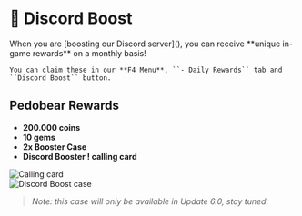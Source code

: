 
# 💎 Discord Boost

<Callout type="info" emoji="ℹ️">
    When you are [boosting our Discord server](<https://discord.gg/holtyx>), you can receive **unique in-game rewards** on a monthly basis!  

    You can claim these in our **F4 Menu**, ``- Daily Rewards`` tab and ``Discord Boost`` button.
</Callout>

## Pedobear Rewards
- **200.000 coins**
- **10 gems**
- **2x Booster Case**
- **Discord Booster ! calling card**  
  
![Calling card](/gmod/discord_booster.gif)
<br />
<Image src="/gmod/boost_case.png" alt="Discord Boost case" width={500} height={500} />
> *Note: this case will only be available in Update 6.0, stay tuned.*